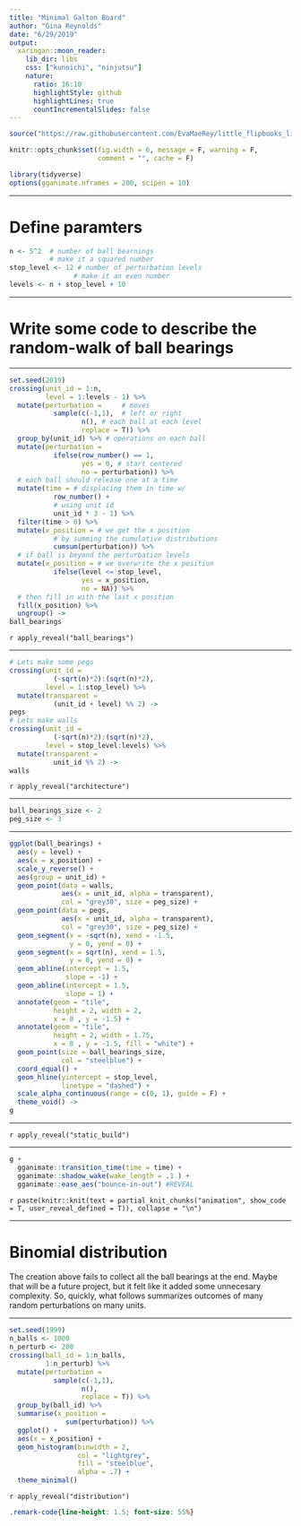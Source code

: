 ```yaml
---
title: "Minimal Galton Board"
author: "Gina Reynolds"
date: "6/29/2019"
output:
  xaringan::moon_reader:
    lib_dir: libs
    css: ["kunoichi", "ninjutsu"]
    nature:
      ratio: 16:10
      highlightStyle: github
      highlightLines: true
      countIncrementalSlides: false
---
```


```r
source("https://raw.githubusercontent.com/EvaMaeRey/little_flipbooks_library/master/xaringan_reveal_parentheses_balanced.R")
```


```r
knitr::opts_chunk$set(fig.width = 6, message = F, warning = F, 
                      comment = "", cache = F)
```




```r
library(tidyverse)
options(gganimate.nframes = 200, scipen = 10)
```

---

# Define paramters

```r
n <- 5^2  # number of ball bearnings 
          # make it a squared number
stop_level <- 12 # number of perturbation levels 
                # make it an even number
levels <- n + stop_level + 10
```


---

# Write some code to describe the random-walk of ball bearings

---

```r
set.seed(2019)
crossing(unit_id = 1:n, 
         level = 1:levels - 1) %>% 
  mutate(perturbation =     # moves
           sample(c(-1,1),  # left or right
                  n(), # each ball at each level 
                  replace = T)) %>%
  group_by(unit_id) %>% # operations on each ball
  mutate(perturbation = 
           ifelse(row_number() == 1, 
                  yes = 0, # start centered
                  no = perturbation)) %>% 
  # each ball should release one at a time
  mutate(time = # displacing them in time w/ 
           row_number() + 
           # using unit id
           unit_id * 3 - 1) %>% 
  filter(time > 0) %>% 
  mutate(x_position = # we get the x position
           # by summing the cumulative distributions
           cumsum(perturbation)) %>% 
  # if ball is beyond the perturbation levels
  mutate(x_position = # we overwrite the x position
           ifelse(level <= stop_level,
                  yes = x_position, 
                  no = NA)) %>% 
  # then fill in with the last x position
  fill(x_position) %>% 
  ungroup() ->
ball_bearings
```

`r apply_reveal("ball_bearings")`

---

```r
# Lets make some pegs
crossing(unit_id = 
           (-sqrt(n)*2):(sqrt(n)*2), 
         level = 1:stop_level) %>% 
  mutate(transparent = 
           (unit_id + level) %% 2) ->
pegs
# Lets make walls
crossing(unit_id = 
           (-sqrt(n)*2):(sqrt(n)*2), 
         level = stop_level:levels) %>% 
  mutate(transparent = 
           unit_id %% 2) ->
walls
```


`r apply_reveal("architecture")`


---

```r
ball_bearings_size <- 2
peg_size <- 3
```

---

```r
ggplot(ball_bearings) +
  aes(y = level) +
  aes(x = x_position) +
  scale_y_reverse() +
  aes(group = unit_id) +
  geom_point(data = walls, 
             aes(x = unit_id, alpha = transparent), 
             col = "grey30", size = peg_size) +
  geom_point(data = pegs, 
             aes(x = unit_id, alpha = transparent), 
             col = "grey30", size = peg_size) +
  geom_segment(x = -sqrt(n), xend = -1.5, 
               y = 0, yend = 0) +
  geom_segment(x = sqrt(n), xend = 1.5, 
               y = 0, yend = 0) +
  geom_abline(intercept = 1.5, 
              slope = -1) +
  geom_abline(intercept = 1.5, 
              slope = 1) +
  annotate(geom = "tile", 
           height = 2, width = 2, 
           x = 0 , y = -1.5) +
  annotate(geom = "tile", 
           height = 2, width = 1.75, 
           x = 0 , y = -1.5, fill = "white") +
  geom_point(size = ball_bearings_size, 
             col = "steelblue") +
  coord_equal() +
  geom_hline(yintercept = stop_level, 
             linetype = "dashed") +
  scale_alpha_continuous(range = c(0, 1), guide = F) +
  theme_void() ->
g
```

---

`r apply_reveal("static_build")`

---

```r
g +  
  gganimate::transition_time(time = time) + 
  gganimate::shadow_wake(wake_length = .1 ) + 
  gganimate::ease_aes("bounce-in-out") #REVEAL
```

`r paste(knitr::knit(text = partial_knit_chunks("animation", show_code = T, user_reveal_defined = T)), collapse = "\n")`

---

# Binomial distribution

The creation above fails to collect all the ball bearings at the end.  Maybe that will be a future project, but it felt like it added some unnecesary complexity.  So, quickly, what follows summarizes outcomes of many random perturbations on many units.  

---

```r
set.seed(1999)
n_balls <- 1000
n_perturb <- 200
crossing(ball_id = 1:n_balls, 
         1:n_perturb) %>% 
  mutate(perturbation = 
           sample(c(-1,1), 
                  n(), 
                  replace = T)) %>% 
  group_by(ball_id) %>% 
  summarise(x_position = 
              sum(perturbation)) %>% 
  ggplot() +
  aes(x = x_position) +
  geom_histogram(binwidth = 2, 
                 col = "lightgrey",
                 fill = "steelblue",
                 alpha = .7) +
  theme_minimal()
```

`r apply_reveal("distribution")`


```css
.remark-code{line-height: 1.5; font-size: 55%}
```
